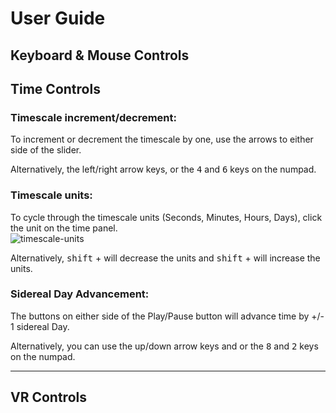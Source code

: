 
<title>User Guide</title>

<Prose>

# User Guide


## Keyboard & Mouse Controls


## Time Controls
### Timescale increment/decrement:
To increment or decrement the timescale by one, use the arrows to either side of the slider.

Alternatively, the left/right <span className='inline-flex items-center justify-center gap-1'><KBD><ArrowLeft/></KBD> <KBD><ArrowRight/></KBD></span> arrow keys, or the <KBD>4</KBD> and <KBD>6</KBD> keys on the numpad.


### Timescale units:
To cycle through the timescale units (Seconds, Minutes, Hours, Days), click the unit on the time panel.  
![timescale-units](/images/timescale-units.png)  

Alternatively, <span className='inline-flex items-center justify-center gap-1'><KBD>shift</KBD> + <KBD><ArrowLeft/></KBD></span> will decrease the units and <span className='inline-flex items-center justify-center gap-1'><KBD>shift</KBD> + <KBD><ArrowRight/></KBD></span> will increase the units.  

### Sidereal Day Advancement:  
The buttons on either side of the Play/Pause button will advance time by +/- 1 sidereal Day.

Alternatively, you can use the up/down arrow keys <span className='inline-flex items-center justify-center gap-1'><KBD><ArrowUp/></KBD> and <KBD><ArrowDown/></KBD></span> or the <span className='inline-flex items-center justify-center gap-1'><KBD>8</KBD> and <KBD>2</KBD></span> keys on the numpad.

---
## VR Controls


</Prose>
